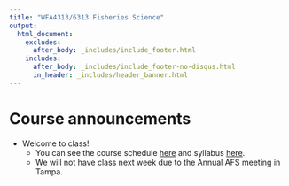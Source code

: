 ```yaml
---
title: "WFA4313/6313 Fisheries Science"
output: 
  html_document:
    excludes: 
      after_body: _includes/include_footer.html
    includes:
      after_body: _includes/include_footer-no-disqus.html
      in_header: _includes/header_banner.html 
---
```


<!--
library(knitr)
rmarkdown::render_site("index.Rmd")# build website
rmarkdown::render_site()# build website
-->

# Course announcements

* Welcome to class! 
    * You can see the course schedule [here](schedule.html) and syllabus [here](syllabus.html). 
    * We will not have class next week due to the Annual AFS meeting in Tampa.



<!--
NPR: To Help Keep Sturgeon Sustainable, Farm And Fishery Work Together. http://google.com/newsstand/s/CBIw7tWXzjI


* Final Exam is scheduled for Wednesday, May 03, 2017 8-11 am!!!!

Centralmaine.com: Trump appointee reverses fisheries managers over flounder fishing. http://google.com/newsstand/s/CBIwjdfcvTU
http://www.providencejournal.com/opinion/20170721/my-turn-ben-landry-have-honest-discussion-on-fishing
Who Gets To Fish For Red Snapper In The Gulf? It's All Politics. http://google.com/newsstand/s/CBIwpPXIsTU

Conservation groups sue to stop snapper season extension http://fisherynation.com/archives/61459

http://oneanglersvoyage.blogspot.com/2017/07/tarnished-halos-anglers-conservation.html?m=1

http://www.capitalpress.com/Water/20170718/irrigators-want-investigation-of-fish-management
-->
